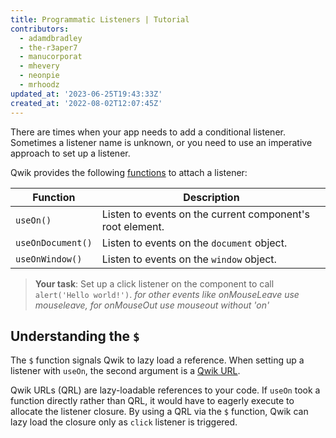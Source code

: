 ```yaml
---
title: Programmatic Listeners | Tutorial
contributors:
  - adamdbradley
  - the-r3aper7
  - manucorporat
  - mhevery
  - neonpie
  - mrhoodz
updated_at: '2023-06-25T19:43:33Z'
created_at: '2022-08-02T12:07:45Z'
---
```


There are times when your app needs to add a conditional listener. Sometimes a listener name is unknown, or you need to use an imperative approach to set up a listener.

Qwik provides the following [functions](https://qwik.dev/docs/components/events/#useonwindowdocument-hook) to attach a listener:

| Function          | Description                                               |
| ----------------- | --------------------------------------------------------- |
| `useOn()`         | Listen to events on the current component's root element. |
| `useOnDocument()` | Listen to events on the `document` object.                |
| `useOnWindow()`   | Listen to events on the `window` object.                  |

> **Your task**: Set up a click listener on the component to call `alert('Hello world!')`.
_for other events like onMouseLeave use mouseleave, for onMouseOut use mouseout without 'on'_

## Understanding the `$`

The `$` function signals Qwik to lazy load a reference. When setting up a listener with `useOn`, the second argument is a [Qwik URL](../../../docs/(qwik)/advanced/qrl/index.mdx).

Qwik URLs (QRL) are lazy-loadable references to your code. If `useOn` took a function directly rather than QRL, it would have to eagerly execute to allocate the listener closure. By using a QRL via the `$` function, Qwik can lazy load the closure only as `click` listener is triggered.
